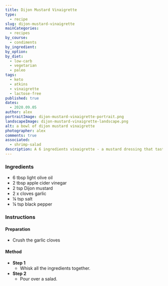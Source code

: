 ```yaml
---
title: Dijon Mustard Vinaigrette
type:
  - recipe
slug: dijon-mustard-vinaigrette
mainCategories:
  - recipes
by_course:
  - condiments
by_ingredient:
by_option:
by_diet:
  - low-carb
  - vegetarian
  - paleo
tags:
  - keto
  - atkins
  - vinaigrette
  - lactose-free
published: true
dates:
  - 2020.09.05
author: alex
portraitImage: dijon-mustard-vinaigrette-portrait.png
landscapeImage: dijon-mustard-vinaigrette-landscape.png
alt: a bowl of dijon mustard vinaigrette
photographer: alex
comments: true
associated:
  - shrimp-salad
description: A 6 ingredients vinaigrette - a mustard dressing that tastes best on chicken, pork or vegetable salads.
---
```


<Ingredients>

### Ingredients

- 6 tbsp light olive oil
- 2 tbsp apple cider vinegar
- 2 tsp Dijon mustard
- 2 x cloves garlic
- ¼ tsp salt
- ¼ tsp black pepper

</Ingredients>

<Instructions>

### Instructions

#### Preparation

- Crush the garlic cloves

#### Method

- **Step 1**
  - Whisk all the ingredients together.
- **Step 2**
  - Pour over a salad.

</Instructions>

